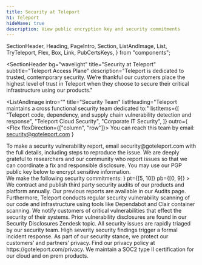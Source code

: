 ```yaml
---
title: Security at Teleport
h1: Teleport
hideWave: true
description: View public encryption key and security commitments
---
```


  SectionHeader,
  Heading,
  PageIntro,
  Section,
  ListAndImage,
  List,
  TryTeleport,
  Flex,
  Box,
  Link,
  PubCertsKeys,
} from "components";

<SectionHeader
  bg="wavelight"
  title="Security at Teleport"
  subtitle="Teleport Access Plane"
  description="Teleport is dedicated to trusted, contemporary security. We’re thankful our customers place the highest level of trust in Teleport when they choose to secure their critical infrastructure using our products."
>
  <NextImage
    src="./assets/shield-hero@2x.png"
    alt="teleport security shield"
    height={219}
    width={328}
  />
</SectionHeader>
<ListAndImage
  intro=""
  title="Security Team"
  listHeading="Teleport maintains a cross functional security team dedicated to:"
  listItems={[
    "Teleport code, dependency, and supply chain vulnerability detection and response",
    "Teleport Cloud Security",
    "Corporate IT Security",
  ]}
  outro={
    <Flex flexDirection={["column", "row"]}>
      <Flex>You can reach this team by email:&nbsp;</Flex>
      <Link scheme="site" href="mailto:security@goteleport.com">
        security@goteleport.com
      </Link>
    </Flex>
  }
>
  <NextImage
    src="./assets/security-illustration@2x.png"
    alt="Security Team"
    height={219}
    width={328}
  />
</ListAndImage>
<Section bg="purpleGradient">
  <Centrator>
  <Flex py={[5, 9]} flexDirection="column">
    <Heading
      dark={true}
      title="Reporting a Vulnerability"
      titleFontSize="banner"
      titleFontWeight="black"
    />
    <Box mt={3} as="p" color="white">
      To make a security vulnerability report, email <Link color="white" scheme="site" href="mailto:security@goteleport.com">security@goteleport.com</Link>
      with the full details, including steps to reproduce the issue. We are
      deeply grateful to researchers and our community who report issues so that
      we can coordinate a fix and responsible disclosure. You may use our <Link color="white" href="#pgp_key">PGP public key</Link> below to encrypt sensitive information.
    </Box>
  </Flex>
  </Centrator>
</Section>
<List
  title="Security Commitments"
  titleFontSize="banner"
  titleFontWeight="black"
  grid
  description={
    <Flex mt={[3, 3]}>We make the following security commitments:</Flex>
  }
  pt={[5, 10]}
  pb={[0, 9]}
>
  <List.Item src="./assets/proactive-detection.svg" title="Proactive Detection">
    We contract and publish third party security audits of our products and
    platform annually. Our previous reports are available in our <Link scheme="site" href="https://goteleport.com/resources/audits/">Audits</Link> page.
    Furthermore, Teleport conducts regular security vulnerability scanning of
    our code and infrastructure using tools like <Link scheme="site" href="https://dependabot.com/">Dependabot</Link> and <Link scheme="site" href="https://github.com/quay/clair">Clair</Link> container
    scanning.
  </List.Item>
  <List.Item src="./assets/disclosure.svg" title="Disclosure">
    We notify customers of critical vulnerabilities that effect the security of
    their systems. Prior vulnerability disclosures are found in our <Link scheme="site" href="https://gravitational.zendesk.com/hc/en-us/sections/115004127868-Security-Disclosures">Security Disclosures Zendesk</Link> topic.
  </List.Item>
  <List.Item src="./assets/response.svg" title="Response">
    All security issues are rapidly triaged by our security team. High severity
    security findings trigger a formal incident response.
  </List.Item>
  <List.Item src="./assets/privacy.svg" title="Privacy">
    As part of our security stance, we protect our customers’ and partners’
    privacy. Find our privacy policy at <Link scheme="site" href="https://goteleport.com/privacy">https://goteleport.com/privacy</Link>.
  </List.Item>
  <List.Item src="./assets/certifications.svg" title="Certifications">
    We maintain a SOC2 type II certification for our cloud and on prem products.
  </List.Item>
  <List.Item> </List.Item>
</List>
<PubCertsKeys />
<TryTeleport />

